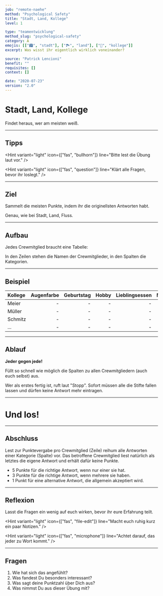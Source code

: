 ```yaml
---
job: "remote-naehe"
method: "Psychological Safety"
title: "Stadt, Land, Kollege"
level: 1

type: "teamentwicklung"
method_slug: "psychological-safety"
category: A
emojis: [["🏙️", "stadt"], ["🏞️", "land"], ["🤩", "kollege"]]
excerpt: Was wisst ihr eigentlich wirklich voneinander?

source: "Patrick Lencioni"
benefit: ""
requisites: []
context: []

date: "2020-07-23"
version: "2.0"
---
```


# <Emoji symbol="🏙️" label="Stadt"/><Emoji symbol="🏞️" label="Land"/><Emoji symbol="🤩" label="Kollege"/>

# Stadt, Land, Kollege

Findet heraus, wer am meisten weiß.

---

## Tipps

<Hint
  variant="light"
  icon={["fas", "bullhorn"]}
  line="Bitte lest die Übung laut vor."
/>

<Hint
  variant="light"
  icon={["fas", "question"]}
  line="Klärt alle Fragen, bevor ihr loslegt."
/>

---

## Ziel

Sammelt die meisten Punkte, indem ihr die originellsten Antworten habt.

Genau, wie bei Stadt, Land, Fluss.

---

## Aufbau

Jedes Crewmitglied braucht eine Tabelle:

In den Zeilen stehen die Namen der Crewmitglieder,
in den Spalten die Kategorien.

---

## Beispiel

| Kollege | Augenfarbe | Geburtstag | Hobby | Lieblingsessen | Maskotchen | Reiseziel | Tick | Wunsch |
| :------ | ---------: | ---------: | ----: | -------------: | ---------: | --------: | ---: | -----: |
| Meier   |          - |          - |     - |              - |          - |         - |    - |      - |
| Müller  |          - |          - |     - |              - |          - |         - |    - |      - |
| Schmitz |          - |          - |     - |              - |          - |         - |    - |      - |
| ...     |          - |          - |     - |              - |          - |         - |    - |      - |

---

## Ablauf

**Jeder gegen jede!**

Füllt so schnell wie möglich die Spalten zu allen Crewmitgliedern (auch euch selbst) aus.

Wer als erstes fertig ist, ruft laut "Stopp".
Sofort müssen alle die Stifte fallen lassen und dürfen keine Antwort mehr eintragen.

---

# <Emoji symbol="👉" label="GoGoGo"/>

# Und los!

---

## Abschluss

Lest zur Punktevergabe pro Crewmitglied (Zeile) reihum alle Antworten einer Kategorie (Spalte) vor.
Das betroffene Crewmitglied liest natürlich als letztes die eigene Antwort und erhält dafür keine Punkte.

- 5 Punkte für die richtige Antwort, wenn nur einer sie hat.
- 3 Punkte für die richtige Antwort, wenn mehrere sie haben.
- 1 Punkt für eine alternative Antwort, die allgemein akzeptiert wird.

---

## Reflexion

Lasst die Fragen ein wenig auf euch wirken, bevor ihr eure Erfahrung teilt.

<Hint
  variant="light"
  icon={["fas", "file-edit"]}
  line="Macht euch ruhig kurz ein paar Notizen."
/>

<Hint
  variant="light"
  icon={["fas", "microphone"]}
  line="Achtet darauf, das jeder zu Wort kommt."
/>

---

## Fragen

1. Wie hat sich das angefühlt?
2. Was fandest Du besonders interessant?
3. Was sagt deine Punktzahl über Dich aus?
4. Was nimmst Du aus dieser Übung mit?
